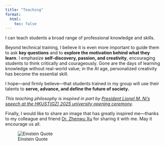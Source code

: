```yaml
---
title: "Teaching"
format:
  html:
    toc: false
---
```


I can teach students a broad range of professional knowledge and skills. 

Beyond technical training, I believe it is even more important to guide them to ask **key questions** and to **explore the motivation behind what they learn**. I emphasize **self-discovery, passion, and creativity**, encouraging students to think critically and courageously. Gone are the days of learning knowledge without real-world value; in the AI age, personalized creativity has become the essential skill. 

I hope—and firmly believe—that students trained in my group will use their talents to **serve, advance, and define the future of society.**

*This teaching philosophy is inspired in part by [President Lionel M. Ni’s speech at the HKUST(GZ) 2025 university opening ceremony](https://mp.weixin.qq.com/s/4KJb48gFIvEead70Q2aWuw).*

Finally, I would like to share an image that has greatly inspired me—thanks to my colleague and friend [Dr. Zhenwu Xu](https://xuzhenwu.github.io/) for sharing it with me. May it encourage us all.  

![Einstein Quote](/assets/teaching/ask_question.png)
